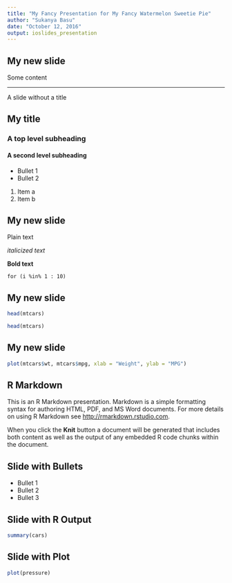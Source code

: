 ```yaml
---
title: "My Fancy Presentation for My Fancy Watermelon Sweetie Pie"
author: "Sukanya Basu"
date: "October 12, 2016"
output: ioslides_presentation
---
```




## My new slide
Some content

***
A slide without a title

## My title

### A top level subheading

#### A second level subheading


- Bullet 1
- Bullet 2

1. Item a
2. Item b

## My new slide

Plain text

*italicized text*

**Bold text**

` for (i %in% 1 : 10) `

## My new slide

```r
head(mtcars)
```

```r
head(mtcars)
```

## My new slide

```r
plot(mtcars$wt, mtcars$mpg, xlab = "Weight", ylab = "MPG")
```

## R Markdown

This is an R Markdown presentation. Markdown is a simple formatting syntax for authoring HTML, PDF, and MS Word documents. For more details on using R Markdown see <http://rmarkdown.rstudio.com>.

When you click the **Knit** button a document will be generated that includes both content as well as the output of any embedded R code chunks within the document.

## Slide with Bullets

- Bullet 1
- Bullet 2
- Bullet 3

## Slide with R Output

```r
summary(cars)
```

## Slide with Plot

```r
plot(pressure)
```

